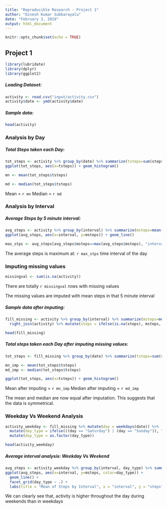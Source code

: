 ---
title: "Reproducible Research - Project 1"
author: "Dinesh Kumar Subbarayalu"
date: "February 3, 2019"
output: html_document
---

```{r setup, include=FALSE}
knitr::opts_chunk$set(echo = TRUE)
```

## Project 1

```{r Loading_Library}
library(lubridate)
library(dplyr)
library(ggplot2)
```

##### Loading Dataset:
```{r Loading_Pre-Processing}
activity <- read.csv("input/activity.csv")
activity$date <- ymd(activity$date)
```

##### Sample data:
```{r Sample}
head(activity)
```

### Analysis by Day

##### Total Steps taken each Day:

```{r steps_by_day}
tot_steps <- activity %>% group_by(date) %>% summarize(tsteps=sum(steps)) %>% na.omit()
ggplot(tot_steps, aes(x=tsteps)) + geom_histogram()
```

```{r steps_by_day_stats}
mn <- mean(tot_steps$tsteps)

md <- median(tot_steps$tsteps)
```

Mean = `r mn`
Median = `r md`

### Analysis by Interval

##### Average Steps by 5 minute interval:
```{r steps_by_interval}
avg_steps <- activity %>% group_by(interval) %>% summarize(msteps=mean(steps, na.rm = TRUE))
ggplot(avg_steps, aes(x=interval, y=msteps)) + geom_line()
```

```{r max_steps_by_interval}
max_stps <- avg_steps[avg_steps$msteps==max(avg_steps$msteps), "interval"]
```

The average steps is maximum at: `r max_stps` time interval of the day

### Imputing missing values

```{r missing_check}
missingval <- sum(is.na(activity))
```

There are totally `r missingval` rows with missing values

The missing values are imputed with mean steps in that 5 minute interval

##### Sample data after imputing:
```{r impute_missing}
fill_missing <- activity %>% group_by(interval) %>% summarize(msteps=mean(steps, na.rm = TRUE)) %>%
  right_join(activity) %>% mutate(steps = ifelse(is.na(steps), msteps, steps)) %>% select(-msteps)

head(fill_missing)
```

##### Total steps taken each Day after imputing missing values:
```{r steps_by_day_after_imputing}
tot_steps <- fill_missing %>% group_by(date) %>% summarize(tsteps=sum(steps)) %>% na.omit()

mn_imp <- mean(tot_steps$tsteps)
md_imp <- median(tot_steps$tsteps)

ggplot(tot_steps, aes(x=tsteps)) + geom_histogram()
```

Mean after imputing = `r mn_imp`
Median after imputing = `r md_imp`

The mean and median are now equal after imputation. This suggests that the data is symmetrical.

### Weekday Vs Weekend Analysis

```{r weekdayVsweekend}
activity_weekday <- fill_missing %>% mutate(day = weekdays(date)) %>% 
  mutate(day_type = ifelse(((day == "Saturday") | (day == "Sunday")), "Weekend", "Weekday")) %>%
  mutate(day_type = as.factor(day_type))

head(activity_weekday)
```

##### Average interval analysis: Weekday Vs Weekend
```{r weekdayVsweekend_plot}
avg_steps <- activity_weekday %>% group_by(interval, day_type) %>% summarize(msteps=mean(steps, na.rm = TRUE))
ggplot(avg_steps, aes(x=interval, y=msteps, color=day_type)) + 
  geom_line() + 
  facet_grid(day_type ~ .) +
  labs(title = "Mean of Steps by Interval", x = "interval", y = "steps")
```

We can clearly see that, activity is higher throughout the day during weekends than in weekdays